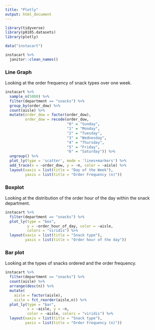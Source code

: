 ```yaml
---
title: "Plotly"
output: html_document
---
```


```r

library(tidyverse)
library(p8105.datasets)
library(plotly)

```

```r

data("instacart")

instacart %>%
  janitor::clean_names()

```

### Line Graph
Looking at the order frequency of snack types over one week.

```r

instacart %>%
  sample_n(5000) %>%
  filter(department == "snacks") %>%
  group_by(order_dow) %>%
  count(aisle) %>%
  mutate(order_dow = factor(order_dow),
         order_dow = recode(order_dow,
                            "0" = "Sunday",
                            "1" = "Monday",
                            "2" = "Tuesday",
                            "3" = "Wednesday",
                            "4" = "Thursday",
                            "5" = "Friday",
                            "6" = "Saturday")) %>%
  ungroup() %>%
  plot_ly(type = 'scatter', mode = 'lines+markers') %>% 
  add_trace(x = ~order_dow, y = ~n, color = ~aisle) %>%
  layout(xaxis = list(title = "Day of the Week"),
         yaxis = list(title = "Order Frequency (n)"))

```


### Boxplot
Looking at the distribution of the order hour of the day within the snack department.

```r

instacart %>% 
  filter(department == "snacks") %>% 
  plot_ly(type = "box",
          y = ~order_hour_of_day, color = ~aisle,
          colors = "viridis") %>%
  layout(xaxis = list(title = "Snack type"),
         yaxis = list(title = "Order hour of the day"))

```

### Bar plot
Looking at the types of snacks ordered and the order frequency.

```r

instacart %>%
  filter(department == "snacks") %>%
  count(aisle) %>%
  arrange(desc(n)) %>%
  mutate(
    aisle = factor(aisle),
    aisle = fct_reorder(aisle,n)) %>%
  plot_ly(type = "bar",
          x = ~aisle, y = ~n, 
          color = ~aisle, colors = "viridis") %>%
  layout(xaxis = list(title = "Snack type"),
         yaxis = list(title = "Order Frequency (n)"))

```


